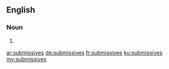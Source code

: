 ==English==

===Noun===
{{head|en|noun plural form}}

# {{plural of|submissive|lang=en}}

[[ar:submissives]]
[[de:submissives]]
[[fr:submissives]]
[[ku:submissives]]
[[my:submissives]]